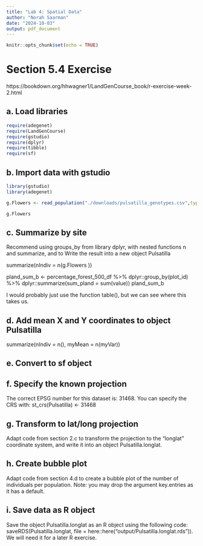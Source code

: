 ```yaml
---
title: "Lab 4: Spatial Data"
author: "Norah Saarman"
date: "2024-10-03"
output: pdf_document
---
```


```r
knitr::opts_chunk$set(echo = TRUE)
```
# Section 5.4 Exercise
https://bookdown.org/hhwagner1/LandGenCourse_book/r-exercise-week-2.html

## a. Load libraries
```r
require(adegenet)
require(LandGenCourse)
require(gstudio)       
require(dplyr)
require(tibble) 
require(sf)
```

## b. Import data with gstudio

```r
library(gstudio)
library(adegenet)

g.Flowers <- read_population("./downloads/pulsatilla_genotypes.csv",type = "column",locus.columns = c(6:19))

g.Flowers
```

## c. Summarize by site

Recommend using groups_by from library dplyr, with nested functions n and summarize, and to Write the result into a new object Pulsatilla

summarize(nIndiv = n(g.Flowers ))

pland_sum_b <- percentage_forest_500_df %>% 
  dplyr::group_by(plot_id) %>% 
  dplyr::summarize(sum_pland = sum(value))
pland_sum_b

I would probably just use the function table(), but we can see where this takes us. 

## d. Add mean X and Y coordinates to object Pulsatilla

summarize(nIndiv = n(), myMean = n(myVar))

## e. Convert to sf object

## f. Specify the known projection 

The correct EPSG number for this dataset is: 31468. You can specify the CRS with: 
st_crs(Pulsatilla) <- 31468

## g. Transform to lat/long projection
Adapt code from section 2.c to transform the projection to the “longlat” coordinate system, and write it into an object Pulsatilla.longlat.

## h. Create bubble plot
Adapt code from section 4.d to create a bubble plot of the number of individuals per population. Note: you may drop the argument key.entries as it has a default.

## i. Save data as R object

Save the object Pulsatilla.longlat as an R object using the following code:
saveRDS(Pulsatilla.longlat, file = here::here("output/Pulsatilla.longlat.rds")).
We will need it for a later R exercise.
